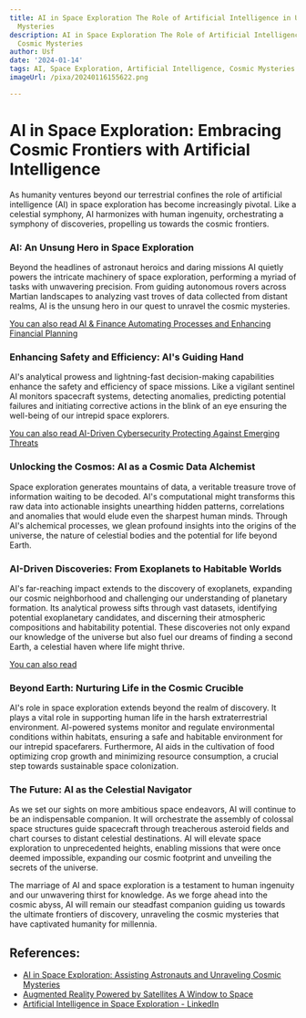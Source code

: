 ```yaml
---
title: AI in Space Exploration The Role of Artificial Intelligence in Unraveling Cosmic
  Mysteries
description: AI in Space Exploration The Role of Artificial Intelligence in Unraveling
  Cosmic Mysteries
author: Usf
date: '2024-01-14'
tags: AI, Space Exploration, Artificial Intelligence, Cosmic Mysteries
imageUrl: /pixa/20240116155622.png

---
```

# AI in Space Exploration: Embracing  Cosmic Frontiers with Artificial Intelligence

As humanity ventures beyond our terrestrial confines the  role of  artificial intelligence (AI) in space exploration has become increasingly pivotal. Like a celestial symphony, AI harmonizes with  human ingenuity,  orchestrating a symphony of discoveries, propelling us towards the cosmic frontiers.

### AI: An Unsung Hero in Space Exploration

Beyond the headlines of astronaut heroics and daring missions  AI  quietly powers the intricate machinery of space exploration, performing a myriad of tasks with unwavering  precision. From guiding autonomous rovers across Martian landscapes to  analyzing vast troves of data collected from distant realms, AI is the unsung hero in our quest to unravel  the cosmic mysteries.

[You can also read AI & Finance Automating Processes and Enhancing Financial Planning](AI%20%26%20Finance%20Automating%20Processes%20and%20Enhancing%20Financial%20Planning)


### Enhancing Safety and Efficiency: AI's Guiding Hand

AI's analytical prowess and lightning-fast decision-making capabilities enhance the safety and efficiency of space missions. Like  a vigilant sentinel AI monitors spacecraft  systems, detecting anomalies, predicting  potential failures and initiating corrective actions in the blink of an eye  ensuring the well-being of our  intrepid space  explorers.

[You can also read AI-Driven  Cybersecurity Protecting Against Emerging Threats](AI-Driven%20Cybersecurity%20Protecting%20Against%20Emerging%20Threats)


### Unlocking the Cosmos: AI  as a Cosmic  Data Alchemist

Space exploration  generates mountains of data,  a veritable treasure  trove of information waiting to be  decoded. AI's computational might transforms this raw data into  actionable insights unearthing hidden patterns, correlations and anomalies that would elude even the sharpest human minds. Through AI's alchemical processes, we glean profound insights into the origins of the universe,  the nature  of celestial bodies and the potential for life beyond Earth.

### AI-Driven Discoveries: From Exoplanets to Habitable  Worlds

AI's far-reaching impact extends  to the discovery of exoplanets, expanding our cosmic neighborhood  and  challenging our understanding of planetary formation. Its analytical prowess sifts through vast datasets, identifying  potential exoplanetary  candidates, and discerning their atmospheric compositions and habitability potential. These discoveries not  only expand our  knowledge of the universe but also fuel our dreams of finding a second Earth, a  celestial haven where life might thrive.

[You can also read ]()


### Beyond Earth: Nurturing Life in the  Cosmic Crucible

AI's role in space exploration extends  beyond the realm of discovery. It plays a vital role in  supporting human  life in the harsh extraterrestrial environment. AI-powered systems monitor and regulate environmental conditions within habitats, ensuring a safe and habitable environment for our intrepid spacefarers. Furthermore, AI aids in the cultivation of food optimizing crop growth and minimizing resource  consumption, a crucial step towards sustainable space colonization.

### The Future: AI  as the  Celestial  Navigator

As we set our sights on more ambitious space endeavors, AI will continue to be an indispensable  companion.  It will orchestrate the  assembly of colossal space structures guide spacecraft through treacherous asteroid fields and chart courses  to distant celestial destinations. AI will elevate  space exploration to unprecedented heights, enabling missions that were once deemed  impossible, expanding our cosmic footprint and  unveiling the secrets of the universe.

The marriage of AI and space exploration is a testament to human ingenuity and our unwavering thirst for knowledge. As we forge ahead into the cosmic abyss, AI will remain our steadfast companion guiding us towards the ultimate frontiers of discovery, unraveling the cosmic  mysteries that have captivated humanity for  millennia.

## References:
- [AI in Space Exploration: Assisting Astronauts and Unraveling Cosmic Mysteries](https://ts2.space/en/ai-in-space-exploration-assisting-astronauts-and-unraveling-cosmic-mysteries/)
- [Augmented Reality Powered by Satellites A Window to Space](https://utilitiesone.com/augmented-reality-powered-by-satellites-a-window-to-space)
- [Artificial Intelligence in Space Exploration - LinkedIn](https://www.linkedin.com/pulse/artificial-intelligence-space-exploration-blockchaincouncil)
